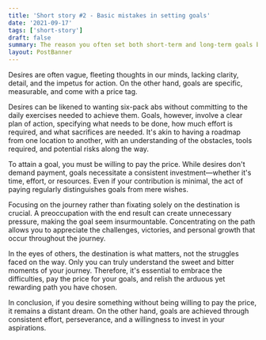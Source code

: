 ```yaml
---
title: 'Short story #2 - Basic mistakes in setting goals'
date: '2021-09-17'
tags: ['short-story']
draft: false
summary: The reason you often set both short-term and long-term goals but end up not achieving anything is that Fundamental errors in goal-setting.
layout: PostBanner
---
```


Desires are often vague, fleeting thoughts in our minds, lacking clarity, detail, and the impetus for action. On the other hand, goals are specific, measurable, and come with a price tag.

Desires can be likened to wanting six-pack abs without committing to the daily exercises needed to achieve them. Goals, however, involve a clear plan of action, specifying what needs to be done, how much effort is required, and what sacrifices are needed. It's akin to having a roadmap from one location to another, with an understanding of the obstacles, tools required, and potential risks along the way.

To attain a goal, you must be willing to pay the price. While desires don't demand payment, goals necessitate a consistent investment—whether it's time, effort, or resources. Even if your contribution is minimal, the act of paying regularly distinguishes goals from mere wishes.

Focusing on the journey rather than fixating solely on the destination is crucial. A preoccupation with the end result can create unnecessary pressure, making the goal seem insurmountable. Concentrating on the path allows you to appreciate the challenges, victories, and personal growth that occur throughout the journey.

In the eyes of others, the destination is what matters, not the struggles faced on the way. Only you can truly understand the sweet and bitter moments of your journey. Therefore, it's essential to embrace the difficulties, pay the price for your goals, and relish the arduous yet rewarding path you have chosen.

In conclusion, if you desire something without being willing to pay the price, it remains a distant dream. On the other hand, goals are achieved through consistent effort, perseverance, and a willingness to invest in your aspirations.